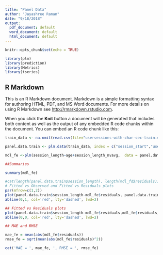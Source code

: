 ---
title: "Panel Data"
author: "Jayashree Raman"
date: "9/18/2018"
output:
  pdf_document: default
  word_document: default
  html_document: default
---

```{r setup, include=FALSE}
knitr::opts_chunk$set(echo = TRUE)
```

```{r}
library(plm)
library(prediction)
library(Metrics)
library(tseries)
```

## R Markdown

This is an R Markdown document. Markdown is a simple formatting syntax for authoring HTML, PDF, and MS Word documents. For more details on using R Markdown see <http://rmarkdown.rstudio.com>.

When you click the **Knit** button a document will be generated that includes both content as well as the output of any embedded R code chunks within the document. You can embed an R code chunk like this:

```{r}

train_data <- na.omit(read.csv(file="usersessions-with-char-sec-train.csv", header=TRUE, row.names = NULL, sep="|"))

panel.data.train <- plm.data(train_data, index = c("session_start","userid"))

mdl_fe <-plm(session_length~age+session_length_mvavg,  data = panel.data.train, model = "within")

##Summaries

summary(mdl_fe)

#cat(length(panel.data.train$session_length), length(mdl_fd$residuals))
# Fitted vs Observed and Fitted vs Residuals plots
par(mfrow=c(1,2))
plot(panel.data.train$session_length-mdl_fe$residuals, panel.data.train$session_length, asp=1, ylab = "Observed", xlab = "Fitted", main = "Fitted vs Observed ")
abline(0,1, col='red', lty='dashed', lwd=2)

## Fitted vs Residuals plots
plot(panel.data.train$session_length-mdl_fe$residuals,mdl_fe$residuals, asp=1, ylab = "Observed", xlab = "Fitted", main = "Fitted vs Residuals")
abline(0,0, col='red', lty='dashed', lwd=2)

## MAE and RMSE

mae_fe = mean(abs(mdl_fe$residuals))
rmse_fe = sqrt(mean(abs(mdl_fe$residuals)^2))

cat('MAE = ', mae_fe, ', RMSE = ', rmse_fe)
```


